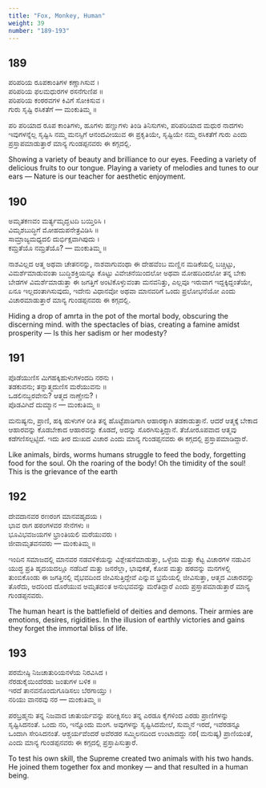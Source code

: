```yaml
---
title: "Fox, Monkey, Human"
weight: 39
number: "189-193"
---
```


## 189

ಪರಿಪರಿಯ ರೂಪಕಾಂತಿಗಳ ಕಣ್ಣಾಗಿಸುವ ।  
ಪರಿಪರಿಯ ಫಲಮಧುರಗಳ ರಸನೆಗುಣಿಪ ॥  
ಪರಿಪರಿಯ ಕಂಠರವಗಳ ಕಿವಿಗೆ ಸೋಕಿಸುವ ।  
ಗುರು ಸೃಷ್ಟಿ ರಸಿಕತೆಗೆ — ಮಂಕುತಿಮ್ಮ ॥

ಪರಿ ಪರಿಯಾದ ರೂಪ ಕಾಂತಿಗಳು, ಹೂಗಳು ಹಣ್ಣುಗಳು ತಿಂಡಿ ತಿನಿಸುಗಳು, ಪರಿಪರಿಯಾದ ಮಧುರ ನಾದಗಳು ಇವುಗಳನ್ನೆಲ್ಲ ಸೃಷ್ಟಿಸಿ ನಮ್ಮ ಮನಸ್ಸಿಗೆ ಆನಂದವೀಯುವ ಈ ಪ್ರಕೃತಿಯೇ, ಸೃಷ್ಟಿಯೇ ನಮ್ಮ ರಸಿಕತೆಗೆ ಗುರು ಎಂದು ಪ್ರಸ್ತಾಪಮಾಡುತ್ತಾರೆ ಮಾನ್ಯ ಗುಂಡಪ್ಪನವರು ಈ ಕಗ್ಗದಲ್ಲಿ.

Showing a variety of beauty and brilliance to our eyes. Feeding a variety of delicious fruits to our tongue. Playing a variety of melodies and tunes to our ears — Nature is our teacher for aesthetic enjoyment.

## 190

ಅಮೃತಕಣವಂ ಮರ್ತ್ಯಮೃದ್ಘಟದಿ ಬಯ್ತಿರಿಸಿ ।  
ವಿಮೃಶಬುದ್ಧಿಗೆ ಮೋಹದುಪನೇತ್ರವಿಡಿಸಿ ॥  
ಸಾಮ್ರಾಜ್ಯಮಧ್ಯದಲಿ ದುರ್ಭಿಕ್ಷವಾಗಿಪುದು ।  
ಕಮ್ರತೆಯೊ ನಮ್ರತೆಯೊ? — ಮಂಕುತಿಮ್ಮ ॥

ನಾಶವಿಲ್ಲದ ಆತ್ಮ ಅಥವಾ ಚೇತನನನ್ನು, ನಾಶವಾಗುವಂಥಾ ಈ ದೇಹವೆಂಬ ಮಣ್ಣಿನ ಮಡಿಕೆಯಲ್ಲಿ ಬಚ್ಚಿಟ್ಟು, ವಿಮರ್ಶೆಮಾಡುವಂತಾ ಬುದ್ಧಿಶಕ್ತಿಯನ್ನೂ ಕೊಟ್ಟು ವಿವೇಚನೆಯಿಂದಲೋ ಅಥವಾ ಮೋಹದಿಂದಲೋ ತನ್ನ ಬೇಕು ಬೇಡಗಳ ವಿಮರ್ಶೆಮಾಡುತ್ತಾ ಈ ಜಗತ್ತಿಗೆ ಅಂಟಿಕೊಳ್ಳುವಂತಾ ಮನವನಿತ್ತು, ಎಲ್ಲವೂ ಇರುವಾಗ ಇದ್ದಕ್ಕಿದ್ದಂತೆಯೇ, ಏನೂ ಇಲ್ಲದಂತಾಗಿಸುವುದು, ಇದೇನು ವಿಧಾನವೋ ಅಥವಾ ಮಾನವರಿಗೆ ಒಂದು ಪ್ರಲೋಭನೆಯೋ ಎಂದು ವಿಚಾರಮಾಡುತ್ತಾರೆ ಮಾನ್ಯ ಗುಂಡಪ್ಪನವರು ಈ ಕಗ್ಗದಲ್ಲಿ.

Hiding a drop of amrta in the pot of the mortal body, obscuring the discerning mind. with the spectacles of bias, creating a famine amidst prosperity — Is this her sadism or her modesty?

## 191

ಪೊಡೆಯುಣಿಸ ಮಿಗಹಕ್ಕಿಹುಳುಗಳಂದದಿ ನರನು ।  
ತಡಕುವನು; ತನ್ನಾತ್ಮದುಣಿಸ ಮರೆಯುವನು ॥  
ಒಡಲಿನಬ್ಬರವೇನು? ಆತ್ಮದ ನಾಣ್ಚೇನು? ।  
ಪೊಡವಿಗಿದೆ ದುಮ್ಮಾನ — ಮಂಕುತಿಮ್ಮ ॥

ಮನುಷ್ಯನು, ಪ್ರಾಣಿ, ಹಕ್ಕಿ ಹುಳುಗಳ ರೀತಿ ತನ್ನ ಹೊಟ್ಟೆಪಾಡಿಗಾಗಿ ಆಹಾರಕ್ಕಾಗಿ ತಡಕಾಡುತ್ತಾನೆ. ಆದರೆ ಆತ್ಮಕ್ಕೆ ಬೇಕಾದ ಆಹಾರವನ್ನು ಕೊಡಬೇಕಾದ ಆಹಾರವನ್ನು ಕೊಡದೆ, ಅದನ್ನು ಸೊರಗಿಸುತ್ತಿದ್ದಾನೆ. ತೆಜೋರೂಪವಾದ ಆತ್ಮವು ಕಡೆಗಣಿಸಲ್ಪಟ್ಟಿದೆ. ಇದು ತೀರ ದುಃಖದ ವಿಚಾರ ಎಂದು ಮಾನ್ಯ ಗುಂಡಪ್ಪನವರು ಈ ಕಗ್ಗದಲ್ಲಿ ಪ್ರಸ್ತಾಪಮಾಡಿದ್ದಾರೆ.

Like animals, birds, worms humans struggle to feed the body, forgetting food for the soul. Oh the roaring of the body! Oh the timidity of the soul! This is the grievance of the earth

## 192

ದೇವದಾನವರ ರಣರಂಗ ಮಾನವಹೃದಯ ।  
ಭಾವ ರಾಗ ಹಠಂಗಳವರ ಸೇನೆಗಳು ॥  
ಭೂವಿಭವಜಯಗಳ ಭ್ರಾಂತಿಯಲಿ ಮರೆಯುವರು ।  
ಜೀವಾಮೃತವನವರು — ಮಂಕುತಿಮ್ಮ ॥

ಇಂದಿನ ಸಮಾಜದಲ್ಲಿ ಮಾನವರ ನಡವಳಿಕೆಯನ್ನು ವಿಶ್ಲೇಷನೆಮಾಡುತ್ತಾ, ಒಳ್ಳೆಯ ಮತ್ತು ಕೆಟ್ಟ ವಿಚಾರಗಳ ನಡುವಿನ ಯುದ್ಧ ಪ್ರತಿ ಹೃದಯದಲ್ಲೂ ನಡೆದಿದೆ ಮತ್ತು ಜನರೆಲ್ಲಾ, ಭಾವುಕತೆ, ಕೋಪ ಮತ್ತು ಹಠವನ್ನು ಮನಗಳಲ್ಲಿ ತುಂಬಿಕೊಂಡು ಈ ಜಗತ್ತಿನಲ್ಲಿ ವೈಭವದಿಂದ ಜೀವಿಸುತ್ತಿದ್ದೇವೆ ಎನ್ನುವ ಭ್ರಮೆಯಲ್ಲಿ ಜೀವಿಸುತ್ತಾ, ಆತ್ಮದ ವಿಚಾರವನ್ನು ತೊರೆದು, ಅದರಿಂದ ದೊರೆಯುವ ಅಮೃತದ೦ತ ಅನುಭವವನ್ನು ಮರೆತಿದ್ದಾರೆ ಎಂದು ಪ್ರಸ್ತಾಪಮಾಡುತ್ತಾರೆ ಮಾನ್ಯ ಗುಂಡಪ್ಪನವರು.

The human heart is the battlefield of deities and demons. Their armies are emotions, desires, rigidities. In the illusion of earthly victories and gains they forget the immortal bliss of life.

## 193

ಪರಮೇಷ್ಠಿ ನಿಜಚಾತುರಿಯನಳೆಯ ನಿರವಿಸಿದ ।  
ನೆರಡುಕೈಯಿಂದೆರಡು ಜಂತುಗಳ ಬಳಿಕ ॥  
ಇರದೆ ತಾನವನೊಂದುಗೂಡಿಸಲು ಬೆರಗಾಯ್ತು ।  
ನರಿಯು ವಾನರವು ನರ — ಮಂಕುತಿಮ್ಮ ॥

ಪರಬ್ರಹ್ಮನು ತನ್ನ ನಿಜವಾದ ಚಾತುರ್ಯವನ್ನು ಪರೀಕ್ಷಿಸಲು ತನ್ನ ಎರಡೂ ಕೈಗಳಿಂದ ಎರಡು ಪ್ರಾಣಿಗಳನ್ನು ಸೃಷ್ಟಿಸಿದನಂತೆ. ಒಂದು ನರಿ, ಇನ್ನೊಂದು ಮಂಗ. ಅವುಗಳನ್ನು ಸೃಷ್ಟಿಸಿದಮೇಲೆ, ಸುಮ್ಮನೆ ಇರದೆ, ಇವೆರಡನ್ನೂ ಒಂದಾಗಿ ಸೇರಿಸಿದನಂತೆ. ಆಶ್ಚರ್ಯವೆಂದರೆ ಅವೆರಡರ ಸಮ್ಮಿಲನದಿಂದ ಉಂಟಾದದ್ದು ನರ( ಮನುಷ್ಯ) ಪ್ರಾಣಿಯಂತೆ, ಎಂದು ಮಾನ್ಯ ಗುಂಡಪ್ಪನವರು ಈ ಕಗ್ಗದಲ್ಲಿ ಪ್ರಸ್ತಾಪಿಸುತ್ತಾರೆ.

To test his own skill, the Supreme created two animals with his two hands. He joined them together fox and monkey — and that resulted in a human being.
